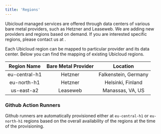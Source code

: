 ```yaml
---
title: 'Regions'
---
```



Ubicloud managed services are offered through data centers of various bare metal providers, such as Hetzner and Leaseweb. We are adding new providers and regions based on demand. If you are interested specific regions, please contact us at <Link title="support@ubicloud.com" url="mailto:support@ubicloud.com"/>.

Each Ubicloud region can be mapped to particular provider and its data center. Below you can find the mapping of existing Ubicloud regions.

|  Region Name  | Bare Metal Provider |       Location       |
|:-------------:|:-------------------:|:--------------------:|
| eu-central-h1 |       Hetzner       | Falkenstein, Germany |
|  eu-north-h1  |       Hetzner       |   Helsinki, Finland  |
|   us-east-a2  |       Leaseweb      |   Manassas, VA, US   |

### Github Action Runners

Github runners are automatically provisioned either at `eu-central-h1` or `eu-north-h1` regions based on the overall availability of the regions at the time of the provisioning.